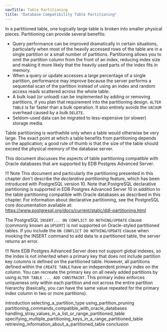 ```yaml
---
navTitle: Table Partitioning
title: "Database Compatibility Table Partitioning"
---
```


In a partitioned table, one logically large table is broken into smaller physical pieces. Partitioning can provide several benefits:

-   Query performance can be improved dramatically in certain situations, particularly when most of the heavily accessed rows of the table are in a single partition or a small number of partitions. Partitioning allows you to omit the partition column from the front of an index, reducing index size and making it more likely that the heavily used parts of the index fits in memory.
-   When a query or update accesses a large percentage of a single partition, performance may improve because the server performs a sequential scan of the partition instead of using an index and random access reads scattered across the whole table.
-   A bulk load (or unload) can be implemented by adding or removing partitions, if you plan that requirement into the partitioning design. `ALTER TABLE` is far faster than a bulk operation. It also entirely avoids the `VACUUM` overhead caused by a bulk `DELETE`.
-   Seldom-used data can be migrated to less-expensive (or slower) storage media.

Table partitioning is worthwhile only when a table would otherwise be very large. The exact point at which a table benefits from partitioning depends on the application; a good rule of thumb is that the size of the table should exceed the physical memory of the database server.

This document discusses the aspects of table partitioning compatible with Oracle databases that are supported by EDB Postgres Advanced Server.

!!! Note
    This document and particularly the partitioning presented in this chapter don't describe the *declarative partitioning* feature, which has been introduced with PostgreSQL version 10. Note that PostgreSQL declarative partitioning is supported in EDB Postgres Advanced Server 10 in addition to the table partitioning compatible with Oracle databases as described in this chapter. For information about declarative partitioning, see the PostgreSQL core documentation available at: <https://www.postgresql.org/docs/current/static/ddl-partitioning.html>

The PostgreSQL `INSERT... ON CONFLICT DO NOTHING/UPDATE` clause (commonly known as `UPSERT`) is not supported on Oracle-styled partitioned tables. If you include the `ON CONFLICT DO NOTHING/UPDATE` clause when invoking the INSERT command to add data to a partitioned table, the server returns an error.

!!! Note
    EDB Postgres Advanced Server does not support global indexes, so the index is not inherited when a primary key that does not include partition key columns is defined on the partitioned table. However, all partitions defined within the `CREATE TABLE` have an independent primary index on the column. You can recreate the primary key on all newly added partitions by using `ALTER TABLE ... ADD CONSTRAINT`. This primary index enforces uniqueness only within each partition and not across the entire partition hierarchy (basically, you can have the same value repeated for the primary index column in two or more partitions).

<div class="toctree" maxdepth="6">

introduction selecting_a_partition_type using_partition_pruning partitioning_commands_compatible_with_oracle_databases handling_stray_values_in_a_list_or_range_partitioned_table specifying_multiple_partitioning_keys_in_a_range_partitioned_table retrieving_information_about_a_partitioned_table conclusion

</div>
